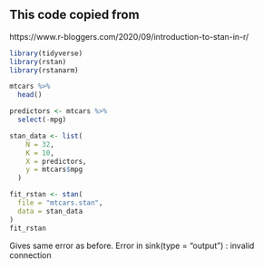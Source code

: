 
## This code copied from 

https://www.r-bloggers.com/2020/09/introduction-to-stan-in-r/

```{r}
library(tidyverse)
library(rstan)
library(rstanarm)

mtcars %>%
  head()
```


```{r}
predictors <- mtcars %>%
  select(-mpg)

stan_data <- list(
    N = 32,
    K = 10,
    X = predictors,
    y = mtcars$mpg
  )
```

```{r}
fit_rstan <- stan(
  file = "mtcars.stan",
  data = stan_data
)
fit_rstan
```
Gives same error as before. Error in sink(type = "output") : invalid connection


